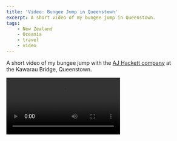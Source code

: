 ```yaml
---
title: 'Video: Bungee Jump in Queenstown'
excerpt: A short video of my bungee jump in Queenstown.
tags:
    - New Zealand
    - Oceania
    - travel
    - video
---
```


A short video of my bungee jump with the [AJ Hackett company](http://www.bungy.co.nz/) at the Kawarau Bridge,
Queenstown.

<Video src="https://www.youtube.com/embed/nI99oOV2deI" title="Bungee Jump Queenstown" />
